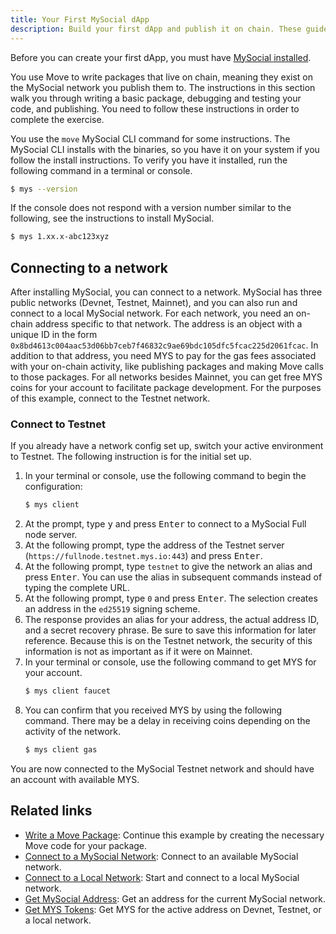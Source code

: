 ```yaml
---
title: Your First MySocial dApp
description: Build your first dApp and publish it on chain. These guides demonstrate the basics you need to know to start your development journey on MySocial.
---
```


Before you can create your first dApp, you must have [MySocial installed](./getting-started/mys-install.mdx).

You use Move to write packages that live on chain, meaning they exist on the MySocial network you publish them to. The instructions in this section walk you through writing a basic package, debugging and testing your code, and publishing. You need to follow these instructions in order to complete the exercise.

You use the `move` MySocial CLI command for some instructions. The MySocial CLI installs with the binaries, so you have it on your system if you follow the install instructions. To verify you have it installed, run the following command in a terminal or console.

```sh
$ mys --version
```

If the console does not respond with a version number similar to the following, see the instructions to install MySocial.

```sh
$ mys 1.xx.x-abc123xyz
```

## Connecting to a network

After installing MySocial, you can connect to a network. MySocial has three public networks (Devnet, Testnet, Mainnet), and you can also run and connect to a local MySocial network. For each network, you need an on-chain address specific to that network. The address is an object with a unique ID in the form `0x8bd4613c004aac53d06bb7ceb7f46832c9ae69bdc105dfc5fcac225d2061fcac`. In addition to that address, you need MYS to pay for the gas fees associated with your on-chain activity, like publishing packages and making Move calls to those packages. For all networks besides Mainnet, you can get free MYS coins for your account to facilitate package development. For the purposes of this example, connect to the Testnet network.

### Connect to Testnet

If you already have a network config set up, switch your active environment to Testnet. The following instruction is for the initial set up. 

1. In your terminal or console, use the following command to begin the configuration:
    ```sh
    $ mys client
    ```
1. At the prompt, type <kbd>y</kbd> and press <kbd>Enter</kbd> to connect to a MySocial Full node server.
1. At the following prompt, type the address of the Testnet server (`https://fullnode.testnet.mys.io:443`) and press <kbd>Enter</kbd>.
1. At the following prompt, type `testnet` to give the network an alias and press <kbd>Enter</kbd>. You can use the alias in subsequent commands instead of typing the complete URL.
1. At the following prompt, type `0` and press <kbd>Enter</kbd>. The selection creates an address in the `ed25519` signing scheme.
1. The response provides an alias for your address, the actual address ID, and a secret recovery phrase. Be sure to save this information for later reference. Because this is on the Testnet network, the security of this information is not as important as if it were on Mainnet.
1. In your terminal or console, use the following command to get MYS for your account.
    ```sh
    $ mys client faucet
    ```
1. You can confirm that you received MYS by using the following command. There may be a delay in receiving coins depending on the activity of the network.
    ```sh
    $ mys client gas
    ```
You are now connected to the MySocial Testnet network and should have an account with available MYS.  


## Related links

- [Write a Move Package](./first-app/write-package.mdx): Continue this example by creating the necessary Move code for your package.
- [Connect to a MySocial Network](./getting-started/connect.mdx): Connect to an available MySocial network.
- [Connect to a Local Network](./getting-started/local-network.mdx): Start and connect to a local MySocial network.
- [Get MySocial Address](./getting-started/get-address.mdx): Get an address for the current MySocial network.
- [Get MYS Tokens](./getting-started/get-coins.mdx): Get MYS for the active address on Devnet, Testnet, or a local network.